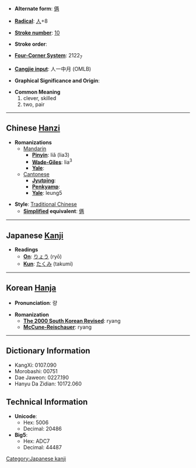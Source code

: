 * '''Alternate form''': [[俩]]

* '''[[Wiktionary:Chinese radical index| Radical]]''': [[Wiktionary:Chinese radical index 人|人]]+8

* '''[[Wiktionary:Chinese total strokes index|Stroke number]]''': [[Wiktionary:Chinese total strokes index 10|10]]

* '''Stroke order''': 

* '''[[Wiktionary:Chinese four corner index|Four-Corner System]]''': 2122<sub>7</sub>

* '''[[Wiktionary:Chinese Cangjie index|Cangjie input]]''': 人一中月 (OMLB)

* '''Graphical Significance and Origin''': 

* '''Common Meaning'''
*#clever, skilled
*# two, pair


----

== Chinese [[Hanzi]] ==

* '''Romanizations'''
** [[Mandarin]]
*** '''[[Pinyin]]''': liǎ (lia3)
*** '''[[Wade-Giles]]''': lia<sup>3</sup>
*** '''[[Yale]]''': 
**[[Cantonese]]
***'''[[Jyutping]]''':
***'''[[Penkyamp]]''': 
***'''[[Yale]]''': leung5

* '''Style''': [[Traditional Chinese]] 
** '''[[Simplified Chinese|Simplified]] equivalent''': [[俩]]


----

== Japanese [[Kanji]] ==

* '''Readings'''
** '''[[On]]''': [[りょう]] (ryō)
** '''[[Kun]]''': [[たくみ]] (takumi)


----

== Korean [[Hanja]] ==

* '''Pronunciation''': 량

* '''Romanization'''
** '''[[The 2000 South Korean Revised Romanization|The 2000 South Korean Revised]]''': ryang
** '''[[McCune-Reischauer]]''': ryang

----

== Dictionary Information ==

* KangXi: 0107.090
* Morobashi: 00751
* Dae Jaweon: 0227.190
* Hanyu Da Zidian: 10172.060

== Technical Information ==

* '''Unicode''':
** Hex: 5006
** Decimal: 20486
* '''Big5''':
** Hex: ADC7
** Decimal: 44487

[[Category:Japanese kanji]]